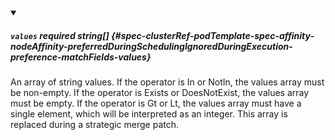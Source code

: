 
<details className="config-field" data-expandable="false" open>
<summary>

##### `values` <span className="config-field-required" data-required="false">required</span> <span className="config-field-type">string[]</span> <span className="config-field-default"></span> <span className="config-field-enum"></span> {#spec-clusterRef-podTemplate-spec-affinity-nodeAffinity-preferredDuringSchedulingIgnoredDuringExecution-preference-matchFields-values}

An array of string values. If the operator is In or NotIn,
the values array must be non-empty. If the operator is Exists or DoesNotExist,
the values array must be empty. If the operator is Gt or Lt, the values
array must have a single element, which will be interpreted as an integer.
This array is replaced during a strategic merge patch.

</summary>



</details>
